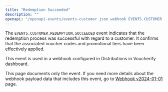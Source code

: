 ```yaml
---
title: "Redemption Succeeded"
description: ""
openapi: "/openapi-events/events-customer.json webhook EVENTS.CUSTOMER.REDEMPTION.SUCCEEDED"
---
```


The `EVENTS.CUSTOMER.REDEMPTION.SUCCEEDED` event indicates that the redemption process was successful with regard to a customer. It confirms that the associated voucher codes and promotional tiers have been effectively applied.

This event is used in a webhook configured in Distributions in Voucherify dashboard.

<Note>This page documents only the event. If you need more details about the webhook payload data that includes this event, go to [Webhook v2024-01-01](/api-reference/introduction-to-webhooks "Introduction to webhooks v2024-01-01") page.</Note>